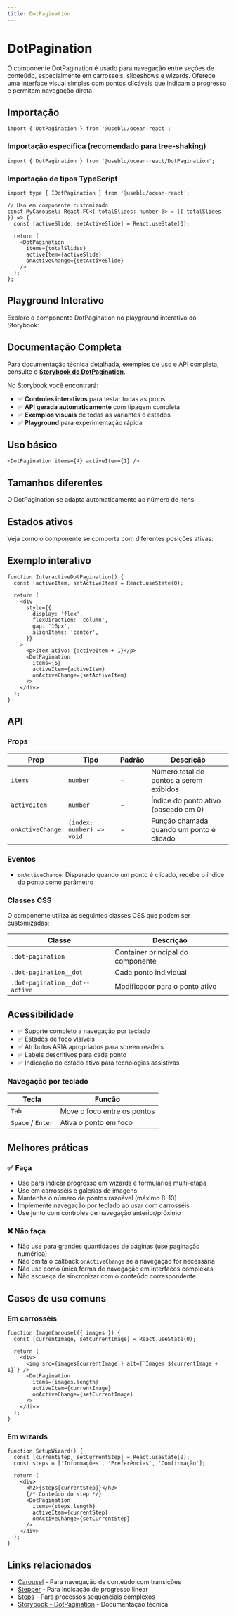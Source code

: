 ```yaml
---
title: DotPagination
---
```



# DotPagination

O componente DotPagination é usado para navegação entre seções de conteúdo, especialmente em carrosséis, slideshows e wizards. Oferece uma interface visual simples com pontos clicáveis que indicam o progresso e permitem navegação direta.

## Importação

```tsx
import { DotPagination } from '@useblu/ocean-react';
```

### Importação específica (recomendado para tree-shaking)

```tsx
import { DotPagination } from '@useblu/ocean-react/DotPagination';
```

### Importação de tipos TypeScript

```tsx
import type { IDotPagination } from '@useblu/ocean-react';

// Uso em componente customizado
const MyCarousel: React.FC<{ totalSlides: number }> = ({ totalSlides }) => {
  const [activeSlide, setActiveSlide] = React.useState(0);

  return (
    <DotPagination
      items={totalSlides}
      activeItem={activeSlide}
      onActiveChange={setActiveSlide}
    />
  );
};
```

## Playground Interativo

Explore o componente DotPagination no playground interativo do Storybook:

<StorybookEmbed
  storyId="components-dotpagination--usage"
  height={400}
  title="DotPagination - Playground Interativo"
/>

## Documentação Completa

Para documentação técnica detalhada, exemplos de uso e API completa, consulte o **[Storybook do DotPagination](https://ocean-ds.github.io/ocean-web/?path=/docs/components-dotpagination--docs)**.

No Storybook você encontrará:

- ✅ **Controles interativos** para testar todas as props
- ✅ **API gerada automaticamente** com tipagem completa
- ✅ **Exemplos visuais** de todas as variantes e estados
- ✅ **Playground** para experimentação rápida

## Uso básico

```tsx live
<DotPagination items={4} activeItem={1} />
```

## Tamanhos diferentes

O DotPagination se adapta automaticamente ao número de itens:

<StorybookEmbed
  storyId="components-dotpagination--different-sizes"
  height={400}
  showToolbar={false}
  title="DotPagination - Diferentes tamanhos"
/>

## Estados ativos

Veja como o componente se comporta com diferentes posições ativas:

<StorybookEmbed
  storyId="components-dotpagination--active-states"
  height={300}
  showToolbar={false}
  title="DotPagination - Estados ativos"
/>

## Exemplo interativo

```tsx live
function InteractiveDotPagination() {
  const [activeItem, setActiveItem] = React.useState(0);

  return (
    <div
      style={{
        display: 'flex',
        flexDirection: 'column',
        gap: '16px',
        alignItems: 'center',
      }}
    >
      <p>Item ativo: {activeItem + 1}</p>
      <DotPagination
        items={5}
        activeItem={activeItem}
        onActiveChange={setActiveItem}
      />
    </div>
  );
}
```

## API

### Props

| Prop             | Tipo                      | Padrão | Descrição                                |
| ---------------- | ------------------------- | ------ | ---------------------------------------- |
| `items`          | `number`                  | -      | Número total de pontos a serem exibidos  |
| `activeItem`     | `number`                  | -      | Índice do ponto ativo (baseado em 0)     |
| `onActiveChange` | `(index: number) => void` | -      | Função chamada quando um ponto é clicado |

### Eventos

- `onActiveChange`: Disparado quando um ponto é clicado, recebe o índice do ponto como parâmetro

### Classes CSS

O componente utiliza as seguintes classes CSS que podem ser customizadas:

| Classe                         | Descrição                         |
| ------------------------------ | --------------------------------- |
| `.dot-pagination`              | Container principal do componente |
| `.dot-pagination__dot`         | Cada ponto individual             |
| `.dot-pagination__dot--active` | Modificador para o ponto ativo    |

## Acessibilidade

- ✅ Suporte completo a navegação por teclado
- ✅ Estados de foco visíveis
- ✅ Atributos ARIA apropriados para screen readers
- ✅ Labels descritivos para cada ponto
- ✅ Indicação do estado ativo para tecnologias assistivas

### Navegação por teclado

| Tecla             | Função                      |
| ----------------- | --------------------------- |
| `Tab`             | Move o foco entre os pontos |
| `Space` / `Enter` | Ativa o ponto em foco       |

## Melhores práticas

### ✅ Faça

- Use para indicar progresso em wizards e formulários multi-etapa
- Use em carrosséis e galerias de imagens
- Mantenha o número de pontos razoável (máximo 8-10)
- Implemente navegação por teclado ao usar com carrosséis
- Use junto com controles de navegação anterior/próximo

### ❌ Não faça

- Não use para grandes quantidades de páginas (use paginação numérica)
- Não omita o callback `onActiveChange` se a navegação for necessária
- Não use como única forma de navegação em interfaces complexas
- Não esqueça de sincronizar com o conteúdo correspondente

## Casos de uso comuns

### Em carrosséis

```tsx
function ImageCarousel({ images }) {
  const [currentImage, setCurrentImage] = React.useState(0);

  return (
    <div>
      <img src={images[currentImage]} alt={`Imagem ${currentImage + 1}`} />
      <DotPagination
        items={images.length}
        activeItem={currentImage}
        onActiveChange={setCurrentImage}
      />
    </div>
  );
}
```

### Em wizards

```tsx
function SetupWizard() {
  const [currentStep, setCurrentStep] = React.useState(0);
  const steps = ['Informações', 'Preferências', 'Confirmação'];

  return (
    <div>
      <h2>{steps[currentStep]}</h2>
      {/* Conteúdo do step */}
      <DotPagination
        items={steps.length}
        activeItem={currentStep}
        onActiveChange={setCurrentStep}
      />
    </div>
  );
}
```

## Links relacionados

- [Carousel](/components/carousel) - Para navegação de conteúdo com transições
- [Stepper](/components/stepper) - Para indicação de progresso linear
- [Steps](/components/steps) - Para processos sequenciais complexos
- [Storybook - DotPagination](https://ocean-ds.github.io/ocean-web/?path=/docs/components-dotpagination--docs) - Documentação técnica
